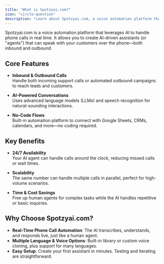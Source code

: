 ```yaml
---
title: "What is Spotzyai.com?"
icon: "circle-question"
description: "Learn about Spotzyai.com, a voice automation platform that uses AI to handle real-time phone conversations"
---
```


Spotzyai.com is a voice automation platform that leverages AI to handle phone calls in real time. It allows you to create AI-driven assistants (or "agents") that can speak with your customers over the phone—both inbound and outbound.

## Core Features

- **Inbound & Outbound Calls**  
  Handle both incoming support calls or automated outbound campaigns to reach leads and customers.

- **AI-Powered Conversations**  
  Uses advanced language models (LLMs) and speech recognition for natural-sounding interactions.

- **No-Code Flows**  
  Built-in automation platform to connect with Google Sheets, CRMs, calendars, and more—no coding required.

## Key Benefits

- **24/7 Availability**  
  Your AI agent can handle calls around the clock, reducing missed calls or wait times.

- **Scalability**  
  The same number can handle multiple calls in parallel, perfect for high-volume scenarios.

- **Time & Cost Savings**  
  Free up human agents for complex tasks while the AI handles repetitive or basic inquiries.

## Why Choose Spotzyai.com?

- **Real-Time Phone Call Automation**: The AI transcribes, understands, and responds live, just like a human agent.
- **Multiple Language & Voice Options**: Built-in library or custom voice cloning, plus support for many languages.
- **Easy Setup**: Create your first assistant in minutes. Testing and iterating are straightforward.
